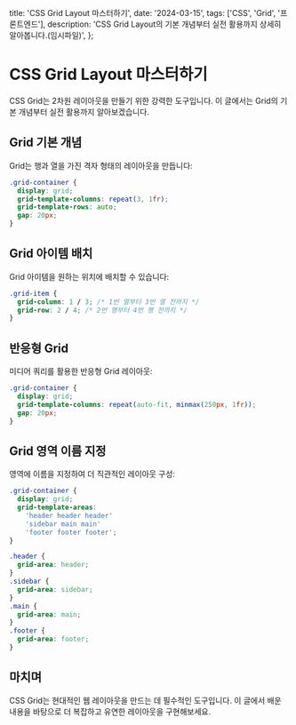   title: 'CSS Grid Layout 마스터하기',
  date: '2024-03-15',
  tags: ['CSS', 'Grid', '프론트엔드'],
  description: 'CSS Grid Layout의 기본 개념부터 실전 활용까지 상세히 알아봅니다.(임시파일)',
};

# CSS Grid Layout 마스터하기

CSS Grid는 2차원 레이아웃을 만들기 위한 강력한 도구입니다. 이 글에서는 Grid의 기본 개념부터 실전 활용까지 알아보겠습니다.

## Grid 기본 개념

Grid는 행과 열을 가진 격자 형태의 레이아웃을 만듭니다:

```css
.grid-container {
  display: grid;
  grid-template-columns: repeat(3, 1fr);
  grid-template-rows: auto;
  gap: 20px;
}
```

## Grid 아이템 배치

Grid 아이템을 원하는 위치에 배치할 수 있습니다:

```css
.grid-item {
  grid-column: 1 / 3; /* 1번 열부터 3번 열 전까지 */
  grid-row: 2 / 4; /* 2번 행부터 4번 행 전까지 */
}
```

## 반응형 Grid

미디어 쿼리를 활용한 반응형 Grid 레이아웃:

```css
.grid-container {
  display: grid;
  grid-template-columns: repeat(auto-fit, minmax(250px, 1fr));
  gap: 20px;
}
```

## Grid 영역 이름 지정

영역에 이름을 지정하여 더 직관적인 레이아웃 구성:

```css
.grid-container {
  display: grid;
  grid-template-areas:
    'header header header'
    'sidebar main main'
    'footer footer footer';
}

.header {
  grid-area: header;
}
.sidebar {
  grid-area: sidebar;
}
.main {
  grid-area: main;
}
.footer {
  grid-area: footer;
}
```

## 마치며

CSS Grid는 현대적인 웹 레이아웃을 만드는 데 필수적인 도구입니다.
이 글에서 배운 내용을 바탕으로 더 복잡하고 유연한 레이아웃을 구현해보세요.
